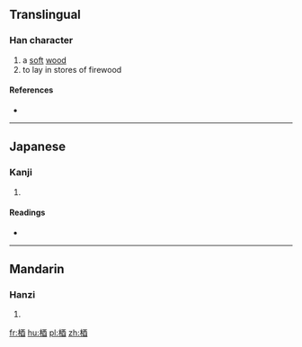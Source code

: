 ==Translingual==

===Han character===
{{Han char|rn=75|rad=木|as=07|sn=11|four=|canj=木一金田 (DMCW), X木一金田 (XDMCW)}}

# a [[soft]] [[wood]]
# to lay in stores of firewood

====References====
* {{Han ref|kx=0528.070|dkj=14829|dj=0916.210|hdz=21211.030|uh=6884|ud=26756}}

----

==Japanese==

===Kanji===
{{ja-kanji|grade=|rs=木07}}

# {{defn|lang=ja|sort=木07}}

====Readings====
* {{ja-readings|on=[[よう]] (yō), [[ゆ]] (yu)|kun=[[やく]] (yaku)}}

----

==Mandarin==

===Hanzi===
{{cmn-hanzi|pin=[[yǒu]] ([[you3]]), [[yòu]] ([[you4]])|wg=yu<sup>3</sup>, yu<sup>4</sup>}}

# {{defn|lang=cmn|sort=木07}}

[[fr:梄]]
[[hu:梄]]
[[pl:梄]]
[[zh:梄]]